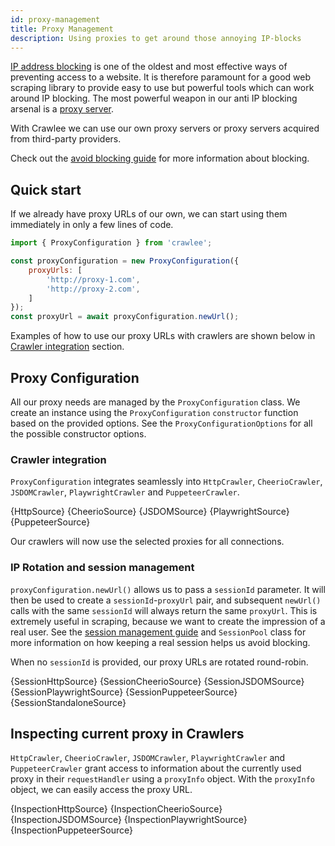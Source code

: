 ```yaml
---
id: proxy-management
title: Proxy Management
description: Using proxies to get around those annoying IP-blocks
---
```





[IP address blocking](https://en.wikipedia.org/wiki/IP_address_blocking) is one of the oldest
and most effective ways of preventing access to a website. It is therefore paramount for
a good web scraping library to provide easy to use but powerful tools which can work around
IP blocking. The most powerful weapon in our anti IP blocking arsenal is a
[proxy server](https://en.wikipedia.org/wiki/Proxy_server). 

With Crawlee we can use our own proxy servers or proxy servers acquired from
third-party providers.

Check out the [avoid blocking guide](./avoid-blocking) for more information about blocking.

## Quick start

If we already have proxy URLs of our own, we can start using
them immediately in only a few lines of code.

```javascript
import { ProxyConfiguration } from 'crawlee';

const proxyConfiguration = new ProxyConfiguration({
    proxyUrls: [
        'http://proxy-1.com',
        'http://proxy-2.com',
    ]
});
const proxyUrl = await proxyConfiguration.newUrl();
```

Examples of how to use our proxy URLs with crawlers are shown below in [Crawler integration](#crawler-integration) section.

## Proxy Configuration

All our proxy needs are managed by the <ApiLink to="core/class/ProxyConfiguration">`ProxyConfiguration`</ApiLink> class. We create an instance using the `ProxyConfiguration` <ApiLink to="core/class/ProxyConfiguration#constructor">`constructor`</ApiLink> function based on the provided options. See the <ApiLink to="core/interface/ProxyConfigurationOptions">`ProxyConfigurationOptions`</ApiLink> for all the possible constructor options.

### Crawler integration

`ProxyConfiguration` integrates seamlessly into <ApiLink to="http-crawler/class/HttpCrawler">`HttpCrawler`</ApiLink>, <ApiLink to="cheerio-crawler/class/CheerioCrawler">`CheerioCrawler`</ApiLink>, <ApiLink to="jsdom-crawler/class/JSDOMCrawler">`JSDOMCrawler`</ApiLink>, <ApiLink to="playwright-crawler/class/PlaywrightCrawler">`PlaywrightCrawler`</ApiLink> and <ApiLink to="puppeteer-crawler/class/PuppeteerCrawler">`PuppeteerCrawler`</ApiLink>.

<Tabs groupId="proxy_session_management">
    <TabItem value="http" label="HttpCrawler">
        <CodeBlock language="js">
            {HttpSource}
        </CodeBlock>
    </TabItem>
    <TabItem value="cheerio" label="CheerioCrawler" default>
        <CodeBlock language="js">
            {CheerioSource}
        </CodeBlock>
    </TabItem>
    <TabItem value="jsdom" label="JSDOMCrawler">
        <CodeBlock language="js">
            {JSDOMSource}
        </CodeBlock>
    </TabItem>
    <TabItem value="playwright" label="PlaywrightCrawler">
        <CodeBlock language="js">
            {PlaywrightSource}
        </CodeBlock>
    </TabItem>
    <TabItem value="puppeteer" label="PuppeteerCrawler">
        <CodeBlock language="js">
            {PuppeteerSource}
        </CodeBlock>
    </TabItem>
</Tabs>

Our crawlers will now use the selected proxies for all connections.

### IP Rotation and session management

&#8203;<ApiLink to="core/class/ProxyConfiguration#newUrl">`proxyConfiguration.newUrl()`</ApiLink> allows us to pass a `sessionId` parameter. It will then be used to create a `sessionId`-`proxyUrl` pair, and subsequent `newUrl()` calls with the same `sessionId` will always return the same `proxyUrl`. This is extremely useful in scraping, because we want to create the impression of a real user. See the [session management guide](../guides/session-management) and <ApiLink to="core/class/SessionPool">`SessionPool`</ApiLink> class for more information on how keeping a real session helps us avoid blocking.

When no `sessionId` is provided, our proxy URLs are rotated round-robin.

<Tabs groupId="proxy_session_management">
    <TabItem value="http" label="HttpCrawler">
        <CodeBlock language="js">
            {SessionHttpSource}
        </CodeBlock>
    </TabItem>
    <TabItem value="cheerio" label="CheerioCrawler" default>
        <CodeBlock language="js">
            {SessionCheerioSource}
        </CodeBlock>
    </TabItem>
    <TabItem value="jsdom" label="JSDOMCrawler">
        <CodeBlock language="js">
            {SessionJSDOMSource}
        </CodeBlock>
    </TabItem>
    <TabItem value="playwright" label="PlaywrightCrawler">
        <CodeBlock language="js">
            {SessionPlaywrightSource}
        </CodeBlock>
    </TabItem>
    <TabItem value="puppeteer" label="PuppeteerCrawler">
        <CodeBlock language="js">
            {SessionPuppeteerSource}
        </CodeBlock>
    </TabItem>
    <TabItem value="standalone" label="Standalone">
        <CodeBlock language="js">
            {SessionStandaloneSource}
        </CodeBlock>
    </TabItem>
</Tabs>

## Inspecting current proxy in Crawlers

`HttpCrawler`, `CheerioCrawler`, `JSDOMCrawler`, `PlaywrightCrawler` and `PuppeteerCrawler` grant access to information about the currently used proxy
in their `requestHandler` using a <ApiLink to="core/interface/ProxyInfo">`proxyInfo`</ApiLink> object.
With the `proxyInfo` object, we can easily access the proxy URL.

<Tabs groupId="proxy_session_management">
    <TabItem value="http" label="HttpCrawler">
        <CodeBlock language="js">
            {InspectionHttpSource}
        </CodeBlock>
    </TabItem>
    <TabItem value="cheerio" label="CheerioCrawler" default>
        <CodeBlock language="js">
            {InspectionCheerioSource}
        </CodeBlock>
    </TabItem>
    <TabItem value="jsdom" label="JSDOMCrawler">
        <CodeBlock language="js">
            {InspectionJSDOMSource}
        </CodeBlock>
    </TabItem>
    <TabItem value="playwright" label="PlaywrightCrawler">
        <CodeBlock language="js">
            {InspectionPlaywrightSource}
        </CodeBlock>
    </TabItem>
    <TabItem value="puppeteer" label="PuppeteerCrawler">
        <CodeBlock language="js">
            {InspectionPuppeteerSource}
        </CodeBlock>
    </TabItem>
</Tabs>
